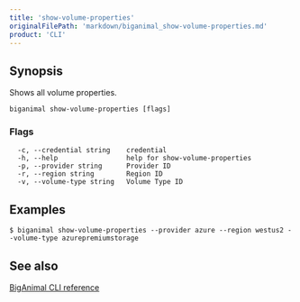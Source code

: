 ```yaml
---
title: 'show-volume-properties'
originalFilePath: 'markdown/biganimal_show-volume-properties.md'
product: 'CLI'
---
```



## Synopsis

Shows all volume properties.

```
biganimal show-volume-properties [flags]
```

### Flags

```
  -c, --credential string    credential
  -h, --help                 help for show-volume-properties
  -p, --provider string      Provider ID
  -r, --region string        Region ID
  -v, --volume-type string   Volume Type ID
```

## Examples

```
$ biganimal show-volume-properties --provider azure --region westus2 --volume-type azurepremiumstorage
```


## See also

 [BigAnimal CLI reference](../cli_reference)
